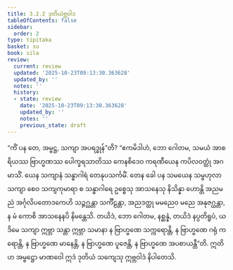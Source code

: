 ```yaml
---
title: 3.2.2 ဒုတိယဲဗ္ဘဝါဒ
tableOfContents: false
sidebar:
  order: 2
type: tipitaka
basket: su
book: sila
review:
  current: review
  updated: '2025-10-23T09:13:30.363628'
  updated_by: ''
  notes: ''
  history:
  - state: review
    date: '2025-10-23T09:13:30.363628'
    updated_by: ''
    notes: ''
    previous_state: draft
---
```



<ReviewStatus review={frontmatter.review} showDetails={true} />

<HypothesisAnnotation frontmatter={frontmatter} />

<DynamicBreadcrumb />

<Division number="265" book="sila" e="ch" v="6" p="86">

<Paragraph number="359" book="sila">
“ကိံ ပန တေ, အမ္ဗဋ္ဌ, သကျာ အပရဒ္ဓုန်”တိ? “ဧကမိဒါဟံ, ဘော ဂေါတမ, သမယံ အာစရိယဿ ဗြာဟ္မဏဿ ပေါက္ခရသာတိဿ ကေနစိဒေဝ ကရဏီယေန ကပိလဝတ္ထုံ အဂမာသိံ. ယေန သကျာနံ သန္ဓာဂါရံ တေနုပသင်္ကမိံ. တေန ခေါ ပန သမယေန သမ္ဗဟုလာ သကျာ စေဝ သကျကုမာရာ စ သန္ဓာဂါရေ ဥစ္စေသု အာသနေသု နိသိန္နာ ဟောန္တိ အညမညံ အင်္ဂုလိပတောဒကေဟိ သဉ္ဇဂ္ဃန္တာ သင်္ကီဠန္တာ, အညဒတ္ထု မမညေဝ မညေ အနုဇဂ္ဃန္တာ, န မံ ကောစိ အာသနေနပိ နိမန္တေသိ. တယိဒံ, ဘော ဂေါတမ, နစ္ဆန္နံ, တယိဒံ နပ္ပတိရူပံ, ယဒိမေ သကျာ ဣဗ္ဘာ သန္တာ ဣဗ္ဘာ သမာနာ န ဗြာဟ္မဏေ သက္ကရောန္တိ, န ဗြာဟ္မဏေ ဂရုံ ကရောန္တိ, န ဗြာဟ္မဏေ မာနေန္တိ, န ဗြာဟ္မဏေ ပူဇေန္တိ, န ဗြာဟ္မဏေ အပစာယန္တီ”တိ. ဣတိဟ အမ္ဗဋ္ဌော မာဏဝေါ ဣဒံ ဒုတိယံ သကျေသု ဣဗ္ဘဝါဒံ နိပါတေသိ.
</Paragraph>
</Division>